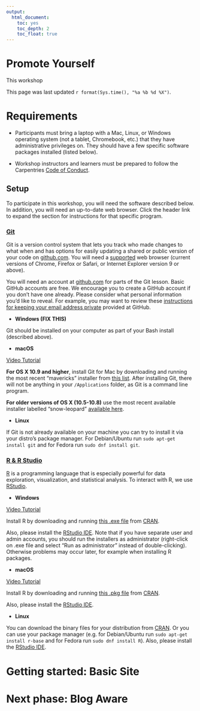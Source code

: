 ```yaml
---
output: 
  html_document: 
    toc: yes
    toc_depth: 2
    toc_float: true
---
```


# Promote Yourself
This workshop

This page was last updated `r format(Sys.time(), "%a %b %d %X")`.


# Requirements

* Participants must bring a laptop with a Mac, Linux, or Windows operating system (not a tablet, Chromebook, etc.) that they have administrative privileges on. They should have a few specific software packages installed (listed below). 

* Workshop instructors and learners must be prepared to follow the Carpentries [Code of Conduct](https://docs.carpentries.org/topic_folders/policies/code-of-conduct.html).


## Setup
To participate in this workshop, you will need the software described below. 
In addition, you will need an up-to-date web browser.
Click the header link to expand the section for instructions for that specific program.

### <a href="#git" data-toggle="collapse">Git</a>

<div id="git" class="collapse">

Git is a version control system that lets you track who made changes to what when and has options for easily updating a shared or public version of your code on <a href="https://github.com/">github.com</a>. You will need a <a href="https://help.github.com/articles/supported-browsers/">supported</a> web browser (current versions of Chrome, Firefox or Safari, or Internet Explorer version 9 or above).
  
You will need an account at <a href="https://github.com/">github.com</a> for parts of the Git lesson. Basic GitHub accounts are free. We encourage you to create a GitHub account if you don't have one already. Please consider what personal information you'd like to reveal. For example, you may want to review these <a href="https://help.github.com/articles/keeping-your-email-address-private/">instructions for keeping your email address private</a> provided at GitHub.

* **Windows (FIX THIS)**

Git should be installed on your computer as part of your Bash install (described above). 
      
* **macOS**

<a href="https://www.youtube.com/watch?v=9LQhwETCdwY ">Video Tutorial</a>
      
<strong>For OS X 10.9 and higher</strong>, install Git for Mac by downloading and running the most recent "mavericks" installer from <a href="http://sourceforge.net/projects/git-osx-installer/files/">this list</a>. After installing Git, there will not be anything in your `/Applications` folder, as Git is a command line program. 

<strong>For older versions of OS X (10.5-10.8)</strong> use the most recent available installer labelled "snow-leopard" <a href="http://sourceforge.net/projects/git-osx-installer/files/">available here</a>.
      
* **Linux**

If Git is not already available on your machine you can try to install it via your distro's package manager. For Debian/Ubuntu run `sudo apt-get install git` and for Fedora run `sudo dnf install git`.
      
</div>

### <a href="#r" data-toggle="collapse">R & R Studio</a>

<div id="r" class="collapse">

<a href="https://www.r-project.org">R</a> is a programming language that is especially powerful for data exploration, visualization, and statistical analysis. To interact with R, we use <a href="https://www.rstudio.com/">RStudio</a>.
  
* **Windows**

<a href="https://www.youtube.com/watch?v=q0PjTAylwoU">Video Tutorial</a>

Install R by downloading and running <a href="https://cran.r-project.org/bin/windows/base/release.htm">this .exe file</a> from <a href="https://cran.r-project.org/index.html">CRAN</a>.

Also, please install the <a href="https://www.rstudio.com/products/rstudio/download/#download">RStudio IDE</a>. Note that if you have separate user and admin accounts, you should run the installers as administrator (right-click on .exe file and select "Run as administrator" instead of double-clicking). Otherwise problems may occur later, for example when installing R packages.
      
* **macOS**

<a href="https://www.youtube.com/watch?v=5-ly3kyxwEg">Video Tutorial</a>

Install R by downloading and running <a href="https://cran.r-project.org/bin/macosx/R-latest.pkg">this .pkg file</a> from <a href="https://cran.r-project.org/index.html">CRAN</a>. 

Also, please install the <a href="https://www.rstudio.com/products/rstudio/download/#download">RStudio IDE</a>.

* **Linux**

You can download the binary files for your distribution from <a href="https://cran.r-project.org/index.html">CRAN</a>. Or you can use your package manager (e.g. for Debian/Ubuntu run `sudo apt-get install r-base` and for Fedora run `sudo dnf install R`).  Also, please install the <a href="https://www.rstudio.com/products/rstudio/download/#download">RStudio IDE</a>.

</div>



# Getting started: Basic Site


# Next phase: Blog Aware